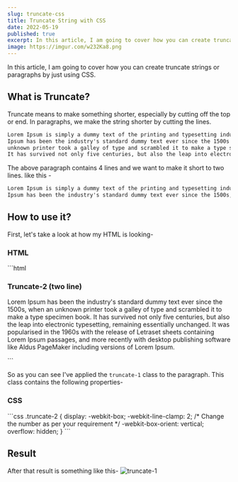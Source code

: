 ```yaml
---
slug: truncate-css
title: Truncate String with CSS
date: 2022-05-19
published: true
excerpt: In this article, I am going to cover how you can create truncate strings or paragraphs by just using CSS.
image: https://imgur.com/w232Ka8.png
---
```


In this article, I am going to cover how you can create truncate strings or paragraphs by just using CSS.

## What is Truncate?
Truncate means to make something shorter, especially by cutting off the top or end. In paragraphs, we make the string shorter by cutting the lines. 

```html
Lorem Ipsum is simply a dummy text of the printing and typesetting industry. Lorem 
Ipsum has been the industry's standard dummy text ever since the 1500s when an 
unknown printer took a galley of type and scrambled it to make a type specimen book. 
It has survived not only five centuries, but also the leap into electronic typesetting.
```
The above paragraph contains 4 lines and we want to make it short to two lines. like this - 

```html
Lorem Ipsum is simply a dummy text of the printing and typesetting industry. Lorem 
Ipsum has been the industry's standard dummy text ever since the 1500s, when....
```

## How to use it?
First, let's take a look at how my HTML is looking- 

### HTML

<CodeTitle lang="html" title="index.html" />
```html 
<div class="container">
  <h3>Truncate-2 (two line)</h3>
  <p class="truncate-2">
    Lorem Ipsum has been the industry's standard dummy text ever since the 1500s, when an unknown printer
    took a galley of type and scrambled it to make a type specimen book. It has survived not only five 
    centuries, but also the leap into electronic typesetting, remaining essentially unchanged. It was 
    popularised in the 1960s with the release of Letraset sheets containing Lorem Ipsum passages, and 
    more recently with desktop publishing software like Aldus PageMaker including versions of Lorem Ipsum.
  </p>
</div>
```

So as you can see I've applied the `truncate-1` class to the paragraph. This class contains the following properties-

### CSS
<CodeTitle lang="css" title="styles.css" />
```css
.truncate-2 {
  display: -webkit-box;
  -webkit-line-clamp: 2;    /* Change the number as per your requirement */
  -webkit-box-orient: vertical;
  overflow: hidden;
}
```

## Result
After that result is something like this-
![truncate-1](https://imgur.com/9CZvu3K.png)


<Codepen id="oNEWoVG" /> 

